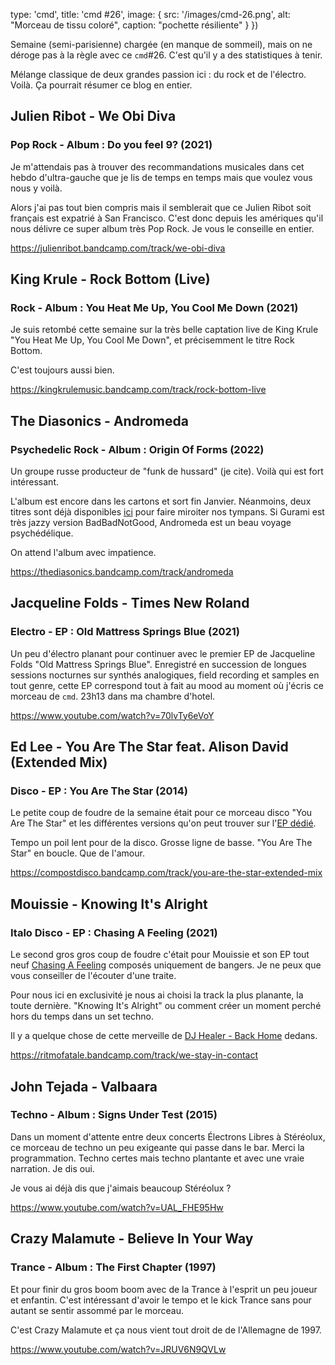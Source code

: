 

  type: 'cmd',
  title: 'cmd #26',
  image: {
    src: '/images/cmd-26.png',
    alt: "Morceau de tissu coloré",
    caption: "pochette résiliente"
  }
}) 

Semaine (semi-parisienne) chargée (en manque de sommeil), mais on ne déroge pas
à la règle avec ce `cmd`#26. C'est qu'il y a des statistiques à tenir.

Mélange classique de deux grandes passion ici : du rock et de l'électro. Voilà.
Ça pourrait résumer ce blog en entier.

## Julien Ribot - We Obi Diva

### Pop Rock - Album : Do you feel 9? (2021)

Je m'attendais pas à trouver des recommandations musicales dans cet hebdo d'ultra-gauche que je lis de temps en temps mais que voulez vous nous y voilà. 

Alors j'ai pas tout bien compris mais il semblerait que ce Julien Ribot soit français est expatrié à San Francisco. C'est donc depuis les amériques qu'il nous délivre ce super album très Pop Rock. Je vous le conseille en entier.

https://julienribot.bandcamp.com/track/we-obi-diva

## King Krule - Rock Bottom (Live)

### Rock - Album : You Heat Me Up, You Cool Me Down (2021)

Je suis retombé cette semaine sur la très belle captation live de King Krule "You Heat Me Up, You Cool Me Down", et précisemment le titre Rock Bottom.

C'est toujours aussi bien.

https://kingkrulemusic.bandcamp.com/track/rock-bottom-live

## The Diasonics - Andromeda

### Psychedelic Rock - Album : Origin Of Forms (2022)

Un groupe russe producteur de "funk de hussard" (je cite). Voilà qui est fort intéressant.

L'album est encore dans les cartons et sort fin Janvier. Néanmoins, deux titres sont déjà disponibles [ici](https://thediasonics.bandcamp.com/album/origin-of-forms) pour faire miroiter nos tympans. Si Gurami est très jazzy version BadBadNotGood, Andromeda est un beau voyage psychédélique.

On attend l'album avec impatience.

https://thediasonics.bandcamp.com/track/andromeda

## Jacqueline Folds - Times New Roland

### Electro - EP : Old Mattress Springs Blue (2021)

Un peu d'électro planant pour continuer avec le premier EP de Jacqueline Folds "Old Mattress Springs Blue". Enregistré en succession de longues sessions nocturnes sur synthés analogiques, field recording et samples en tout genre, cette EP correspond tout à fait au mood au moment où j'écris ce morceau de `cmd`. 23h13 dans ma chambre d'hotel.

https://www.youtube.com/watch?v=70lvTy6eVoY

## Ed Lee - You Are The Star feat. Alison David (Extended Mix)

### Disco - EP : You Are The Star (2014)

Le petite coup de foudre de la semaine était pour ce morceau disco "You Are The Star" et les différentes versions qu'on peut trouver sur l'[EP dédié](https://compostdisco.bandcamp.com/track/you-are-the-star-extended-mix).

Tempo un poil lent pour de la disco. Grosse ligne de basse. "You Are The Star" en boucle. Que de l'amour.

https://compostdisco.bandcamp.com/track/you-are-the-star-extended-mix

## Mouissie - Knowing It's Alright

### Italo Disco - EP : Chasing A Feeling (2021)

Le second gros gros coup de foudre c'était pour Mouissie et son EP tout neuf  [Chasing A Feeling](https://ritmofatale.bandcamp.com/album/chasing-a-feeling) composés uniquement de bangers. Je ne peux que vous conseiller de l'écouter d'une traite.

Pour nous ici en exclusivité je nous ai choisi la track la plus planante, la toute dernière. "Knowing It's Alright" ou comment créer un moment perché hors du temps dans un set techno.

Il y a quelque chose de cette merveille de [DJ Healer - Back Home](https://www.youtube.com/watch?v=FVAu-Kd34s8) dedans.

https://ritmofatale.bandcamp.com/track/we-stay-in-contact

## John Tejada - Valbaara

### Techno - Album : Signs Under Test (2015)

Dans un moment d'attente entre deux concerts Électrons Libres à Stéréolux, ce morceau de techno un peu exigeante qui passe dans le bar. Merci la programmation. Techno certes mais techno plantante et avec une vraie narration. Je dis oui.

Je vous ai déjà dis que j'aimais beaucoup Stéréolux ?

https://www.youtube.com/watch?v=UAL_FHE95Hw

## Crazy Malamute - Believe In Your Way

### Trance - Album : The First Chapter (1997)

Et pour finir du gros boom boom avec de la Trance à l'esprit un peu joueur et enfantin. C'est intéressant d'avoir le tempo et le kick Trance sans pour autant se sentir assommé par le morceau.

C'est Crazy Malamute et ça nous vient tout droit de de l'Allemagne de 1997.  

https://www.youtube.com/watch?v=JRUV6N9QVLw

